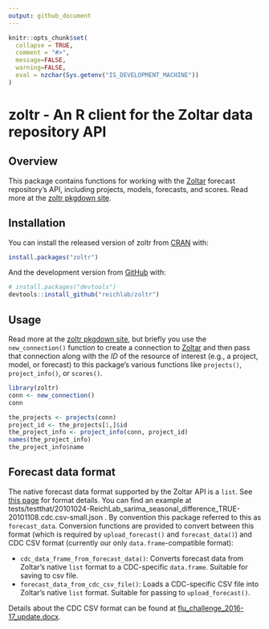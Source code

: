 ```yaml
---
output: github_document
---
```


<!-- README.md is generated from README.Rmd. Please edit that file -->

```r
knitr::opts_chunk$set(
  collapse = TRUE,
  comment = "#>",
  message=FALSE,
  warning=FALSE,
  eval = nzchar(Sys.getenv("IS_DEVELOPMENT_MACHINE"))
)
```


# zoltr - An R client for the Zoltar data repository API

## Overview

This package contains functions for working with the [Zoltar](https://www.zoltardata.com/) forecast repository's API,
including projects, models, forecasts, and scores. Read more at the [zoltr pkgdown site](http://reichlab.io/zoltr/).


## Installation

You can install the released version of zoltr from [CRAN](https://CRAN.R-project.org) with:

``` r
install.packages("zoltr")
```

And the development version from [GitHub](https://github.com/) with:

``` r
# install.packages("devtools")
devtools::install_github("reichlab/zoltr")
```


## Usage

Read more at the [zoltr pkgdown site](http://reichlab.io/zoltr/), but briefly you use the `new_connection()` function to
create a connection to [Zoltar](https://www.zoltardata.com/) and then pass that connection along with the _ID_ of the
resource of interest (e.g., a project, model, or forecast) to this package's various functions like `projects()`,
`project_info()`, or `scores()`.

```r
library(zoltr)
conn <- new_connection()
conn

the_projects <- projects(conn)
project_id <- the_projects[1,]$id
the_project_info <- project_info(conn, project_id)
names(the_project_info)
the_project_info$name
```


## Forecast data format

The native forecast data format supported by the Zoltar API is a `list`. See 
[this page](https://www.zoltardata.com/docs#forecasts) for format details. You can find an example at
tests/testthat/20101024-ReichLab_sarima_seasonal_difference_TRUE-20101108.cdc.csv-small.json . By convention this
package referred to this as `forecast_data`. Conversion functions are provided to convert between this format (which is 
required by `upload_forecast()` and `forecast_data()`) and CDC CSV format (currently our only `data.frame`-compatible
format):

- `cdc_data_frame_from_forecast_data()`: Converts forecast data from Zoltar's native `list` format to a CDC-specific `data.frame`. Suitable
  for saving to csv file.
- `forecast_data_from_cdc_csv_file()`: Loads a CDC-specific CSV file into Zoltar's native `list` format. Suitable for passing to
  `upload_forecast()`.

Details about the CDC CSV format can be found at 
[flu_challenge_2016-17_update.docx](https://predict.cdc.gov/api/v1/attachments/flusight/flu_challenge_2016-17_update.docx).
